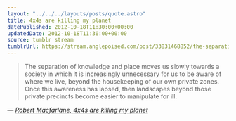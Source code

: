 ```yaml
---
layout: "../../../layouts/posts/quote.astro"
title: 4x4s are killing my planet
datePublished: 2012-10-18T11:30:00+00:00
updatedDate: 2012-10-18T11:30:00+00:00
source: tumblr stream
tumblrUrl: https://stream.anglepoised.com/post/33831468852/the-separation-of-knowledge-and-place-moves-us
---
```


> The separation of knowledge and place moves us slowly towards a society in which it is increasingly unnecessary for us to be aware of where we live, beyond the housekeeping of our own private zones. Once this awareness has lapsed, then landscapes beyond those private precincts become easier to manipulate for ill.

— <cite>[Robert Macfarlane, _4x4s are killing my planet_](https://www.theguardian.com/books/2005/jun/04/featuresreviews.guardianreview32)</cite>
